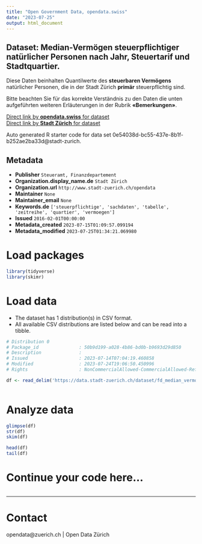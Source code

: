 ```yaml
---
title: "Open Government Data, opendata.swiss"
date: "2023-07-25"
output: html_document
---
```


## Dataset: Median-Vermögen steuerpflichtiger natürlicher Personen nach Jahr, Steuertarif und Stadtquartier.

Diese Daten beinhalten Quantilwerte des **steuerbaren Vermögens** natürlicher Personen, die in der Stadt Zürich **primär** steuerpflichtig sind. 

Bitte beachten Sie für das korrekte Verständnis zu den Daten die unten aufgeführten weiteren Erläuterungen in der Rubrik **«Bemerkungen»**.



[Direct link by **opendata.swiss** for dataset](https://opendata.swiss/de/dataset/median-vermogen-steuerpflichtiger-naturlicher-personen-nach-jahr-steuertarif-und-stadtquartier3)<br>
[Direct link by **Stadt Zürich** for dataset](https://data.stadt-zuerich.ch/dataset/fd_median_vermoegen_quartier_od1004)

Auto generated R starter code for data set 0e54038d-bc55-437e-8b1f-b252ae2ba33d@stadt-zurich.

## Metadata

- **Publisher** `Steueramt, Finanzdepartement`
- **Organization.display_name.de** `Stadt Zürich`
- **Organization.url** `http://www.stadt-zuerich.ch/opendata`
- **Maintainer** `None`
- **Maintainer_email** `None`
- **Keywords.de** `['steuerpflichtige', 'sachdaten', 'tabelle', 'zeitreihe', 'quartier', 'vermoegen']`
- **Issued** `2016-02-01T00:00:00`
- **Metadata_created** `2023-07-15T01:09:57.099194`
- **Metadata_modified** `2023-07-25T01:34:21.069980`


# Load packages

```r

library(tidyverse)
library(skimr)

```

# Load data

-   The dataset has 1 distribution(s) in CSV format.
-   All available CSV distributions are listed below and can be read into a tibble.

```r

# Distribution 0
# Package_id               : 50b9d199-a028-4b86-bd0b-b9693d29d850
# Description              : 
# Issued                   : 2023-07-14T07:04:19.460858
# Modified                 : 2023-07-24T19:06:50.450996
# Rights                   : NonCommercialAllowed-CommercialAllowed-ReferenceNotRequired

df <- read_delim('https://data.stadt-zuerich.ch/dataset/fd_median_vermoegen_quartier_od1004/download/WIR100OD1004.csv')



```

# Analyze data

```r

glimpse(df)
str(df)
skim(df)

head(df)
tail(df)

```

# Continue your code here...

```r

```

------------------------------------------------------------------------

# Contact

opendata@zuerich.ch | Open Data Zürich
